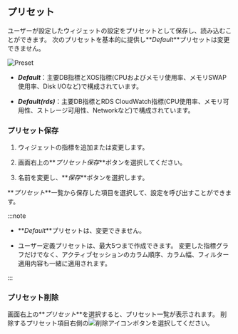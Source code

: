 ## プリセット

ユーザーが設定したウィジェットの設定をプリセットとして保存し、読み込むことができます。 次のプリセットを基本的に提供し**_Default_**プリセットは変更できません。

![Preset](/img/db-preset-list.png)

-   **_Default_**：主要DB指標とXOS指標(CPUおよびメモリ使用率、メモリSWAP使用率、Disk I/Oなど)で構成されています。

-   **_Default(rds)_**：主要DB指標とRDS CloudWatch指標(CPU使用率、メモリ可用性、ストレージ可用性、Networkなど)で構成されています。

### プリセット保存

1.  ウィジェットの指標を追加または変更します。

2.  画面右上の**_プリセット保存_**ボタンを選択してください。 

3.  名前を変更し、**_保存_**ボタンを選択します。

**_プリセット_**一覧から保存した項目を選択して、設定を呼び出すことができます。

:::note

-   **_Default_**プリセットは、変更できません。 

-   ユーザー定義プリセットは、最大5つまで作成できます。 変更した指標グラフだけでなく、アクティブセッションのカラム順序、カラム幅、フィルター適用内容も一緒に適用されます。

:::

### プリセット削除

画面右上の**_プリセット_**を選択すると、プリセット一覧が表示されます。 削除するプリセット項目右側の![削除アイコン](/img/ico-remove.svg)ボタンを選択してください。
